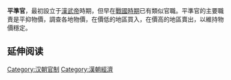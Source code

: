 {{Unreferenced|time=2020-07-27T06:14:24+00:00}}
'''平準官'''，最初設立于[[漢武帝|漢武帝]]時期，但早在[[戰國時期|戰國時期]]已有類似官職。平準官的主要職責是平抑物價，調查各地物價，在價低的地區買入，在價高的地區賣出，以維持物價穩定。
== 延伸阅读 ==
{{Wikisource further reading}}
[[Category:汉朝官制|Category:汉朝官制]]
[[Category:漢朝經濟|Category:漢朝經濟]]